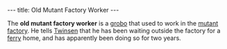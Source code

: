 ---
title: Old Mutant Factory Worker
---

{{twinsunica import}}{{Infobox Character
 |image=Old_mutant_factory_worker.JPG
 |race=grobo
 |gender=Male
 |size=average
 |age=Adult
 |magical=no
 |lba1=yes
 |lba2=
 |alignment=
 |occupation=
 |requires=
 |amount=
 |fam1=
 |fam2=
 |planet=
 |island=
 |building=
}}
{{Quote
 |From this warehouse we send material to the other hemisphere, we use a shuttle that dates back to the old subway lines. I participated in its construction but I've been waiting for a ferry for two years... Two years!
 |character=Old mutant factory worker
 |island=Hamalayi Mountains
 |planet=twinsun
 |quoteid=336}}

The '''old mutant factory worker''' is a [[grobo]] that used to work in the [[mutant factory]]. He tells [[Twinsen]] that he has been waiting outside the factory for a [[ferry]] home, and has apparently been doing so for two years.

<!-- remove these category links when they're all automated by categorizers...
[[Category:Grobos]]
[[Category:Average characters]]
[[Category:Male characters]]
[[Category:Adult characters]]
[[Category:Hamalayi Mountains inhabitants]] -->
